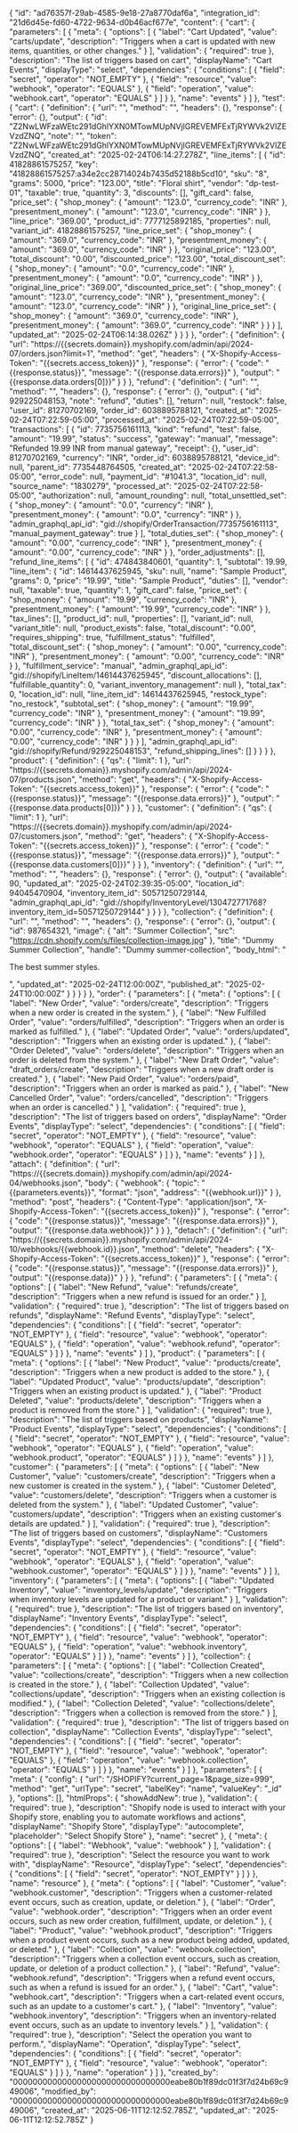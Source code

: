 {
    "id": "ad76357f-29ab-4585-9e18-27a8770daf6a",
    "integration_id": "21d6d45e-fd60-4722-9634-d0b46acf677e",
    "content": {
        "cart": {
            "parameters": [
                {
                    "meta": {
                        "options": [
                            {
                                "label": "Cart Updated",
                                "value": "carts/update",
                                "description": "Triggers when a cart is updated with new items, quantities, or other changes."
                            }
                        ],
                        "validation": {
                            "required": true
                        },
                        "description": "The list of triggers based on cart",
                        "displayName": "Cart Events",
                        "displayType": "select",
                        "dependencies": {
                            "conditions": [
                                {
                                    "field": "secret",
                                    "operator": "NOT_EMPTY"
                                },
                                {
                                    "field": "resource",
                                    "value": "webhook",
                                    "operator": "EQUALS"
                                },
                                {
                                    "field": "operation",
                                    "value": "webhook.cart",
                                    "operator": "EQUALS"
                                }
                            ]
                        }
                    },
                    "name": "events"
                }
            ]
        },
        "test": {
            "cart": {
                "definition": {
                    "url": "",
                    "method": "",
                    "headers": {},
                    "response": {
                        "error": {},
                        "output": {
                            "id": "Z2NwLWFzaWEtc291dGhlYXN0MTowMUpNVjlGREVEMFExTjRYWVk2VlZEVzdZNQ",
                            "note": "",
                            "token": "Z2NwLWFzaWEtc291dGhlYXN0MTowMUpNVjlGREVEMFExTjRYWVk2VlZEVzdZNQ",
                            "created_at": "2025-02-24T06:14:27.278Z",
                            "line_items": [
                                {
                                    "id": 41828861575257,
                                    "key": "41828861575257:a34e2cc28714024b7435d52188b5cd10",
                                    "sku": "8",
                                    "grams": 5000,
                                    "price": "123.00",
                                    "title": "Floral shirt",
                                    "vendor": "dp-test-01",
                                    "taxable": true,
                                    "quantity": 3,
                                    "discounts": [],
                                    "gift_card": false,
                                    "price_set": {
                                        "shop_money": {
                                            "amount": "123.0",
                                            "currency_code": "INR"
                                        },
                                        "presentment_money": {
                                            "amount": "123.0",
                                            "currency_code": "INR"
                                        }
                                    },
                                    "line_price": "369.00",
                                    "product_id": 7777125892185,
                                    "properties": null,
                                    "variant_id": 41828861575257,
                                    "line_price_set": {
                                        "shop_money": {
                                            "amount": "369.0",
                                            "currency_code": "INR"
                                        },
                                        "presentment_money": {
                                            "amount": "369.0",
                                            "currency_code": "INR"
                                        }
                                    },
                                    "original_price": "123.00",
                                    "total_discount": "0.00",
                                    "discounted_price": "123.00",
                                    "total_discount_set": {
                                        "shop_money": {
                                            "amount": "0.0",
                                            "currency_code": "INR"
                                        },
                                        "presentment_money": {
                                            "amount": "0.0",
                                            "currency_code": "INR"
                                        }
                                    },
                                    "original_line_price": "369.00",
                                    "discounted_price_set": {
                                        "shop_money": {
                                            "amount": "123.0",
                                            "currency_code": "INR"
                                        },
                                        "presentment_money": {
                                            "amount": "123.0",
                                            "currency_code": "INR"
                                        }
                                    },
                                    "original_line_price_set": {
                                        "shop_money": {
                                            "amount": "369.0",
                                            "currency_code": "INR"
                                        },
                                        "presentment_money": {
                                            "amount": "369.0",
                                            "currency_code": "INR"
                                        }
                                    }
                                }
                            ],
                            "updated_at": "2025-02-24T06:14:38.026Z"
                        }
                    }
                }
            },
            "order": {
                "definition": {
                    "url": "https://{{secrets.domain}}.myshopify.com/admin/api/2024-07/orders.json?limit=1",
                    "method": "get",
                    "headers": {
                        "X-Shopify-Access-Token": "{{secrets.access_token}}"
                    },
                    "response": {
                        "error": {
                            "code": "{{response.status}}",
                            "message": "{{response.data.errors}}"
                        },
                        "output": "{{response.data.orders[0]}}"
                    }
                }
            },
            "refund": {
                "definition": {
                    "url": "",
                    "method": "",
                    "headers": {},
                    "response": {
                        "error": {},
                        "output": {
                            "id": 929225048153,
                            "note": "refund",
                            "duties": [],
                            "return": null,
                            "restock": false,
                            "user_id": 81270702169,
                            "order_id": 6038895788121,
                            "created_at": "2025-02-24T07:22:59-05:00",
                            "processed_at": "2025-02-24T07:22:59-05:00",
                            "transactions": [
                                {
                                    "id": 7735756161113,
                                    "kind": "refund",
                                    "test": false,
                                    "amount": "19.99",
                                    "status": "success",
                                    "gateway": "manual",
                                    "message": "Refunded 19.99 INR from manual gateway",
                                    "receipt": {},
                                    "user_id": 81270702169,
                                    "currency": "INR",
                                    "order_id": 6038895788121,
                                    "device_id": null,
                                    "parent_id": 7735448764505,
                                    "created_at": "2025-02-24T07:22:58-05:00",
                                    "error_code": null,
                                    "payment_id": "#1041.3",
                                    "location_id": null,
                                    "source_name": "1830279",
                                    "processed_at": "2025-02-24T07:22:58-05:00",
                                    "authorization": null,
                                    "amount_rounding": null,
                                    "total_unsettled_set": {
                                        "shop_money": {
                                            "amount": "0.0",
                                            "currency": "INR"
                                        },
                                        "presentment_money": {
                                            "amount": "0.0",
                                            "currency": "INR"
                                        }
                                    },
                                    "admin_graphql_api_id": "gid://shopify/OrderTransaction/7735756161113",
                                    "manual_payment_gateway": true
                                }
                            ],
                            "total_duties_set": {
                                "shop_money": {
                                    "amount": "0.00",
                                    "currency_code": "INR"
                                },
                                "presentment_money": {
                                    "amount": "0.00",
                                    "currency_code": "INR"
                                }
                            },
                            "order_adjustments": [],
                            "refund_line_items": [
                                {
                                    "id": 474843840601,
                                    "quantity": 1,
                                    "subtotal": 19.99,
                                    "line_item": {
                                        "id": 14614437625945,
                                        "sku": null,
                                        "name": "Sample Product",
                                        "grams": 0,
                                        "price": "19.99",
                                        "title": "Sample Product",
                                        "duties": [],
                                        "vendor": null,
                                        "taxable": true,
                                        "quantity": 1,
                                        "gift_card": false,
                                        "price_set": {
                                            "shop_money": {
                                                "amount": "19.99",
                                                "currency_code": "INR"
                                            },
                                            "presentment_money": {
                                                "amount": "19.99",
                                                "currency_code": "INR"
                                            }
                                        },
                                        "tax_lines": [],
                                        "product_id": null,
                                        "properties": [],
                                        "variant_id": null,
                                        "variant_title": null,
                                        "product_exists": false,
                                        "total_discount": "0.00",
                                        "requires_shipping": true,
                                        "fulfillment_status": "fulfilled",
                                        "total_discount_set": {
                                            "shop_money": {
                                                "amount": "0.00",
                                                "currency_code": "INR"
                                            },
                                            "presentment_money": {
                                                "amount": "0.00",
                                                "currency_code": "INR"
                                            }
                                        },
                                        "fulfillment_service": "manual",
                                        "admin_graphql_api_id": "gid://shopify/LineItem/14614437625945",
                                        "discount_allocations": [],
                                        "fulfillable_quantity": 0,
                                        "variant_inventory_management": null
                                    },
                                    "total_tax": 0,
                                    "location_id": null,
                                    "line_item_id": 14614437625945,
                                    "restock_type": "no_restock",
                                    "subtotal_set": {
                                        "shop_money": {
                                            "amount": "19.99",
                                            "currency_code": "INR"
                                        },
                                        "presentment_money": {
                                            "amount": "19.99",
                                            "currency_code": "INR"
                                        }
                                    },
                                    "total_tax_set": {
                                        "shop_money": {
                                            "amount": "0.00",
                                            "currency_code": "INR"
                                        },
                                        "presentment_money": {
                                            "amount": "0.00",
                                            "currency_code": "INR"
                                        }
                                    }
                                }
                            ],
                            "admin_graphql_api_id": "gid://shopify/Refund/929225048153",
                            "refund_shipping_lines": []
                        }
                    }
                }
            },
            "product": {
                "definition": {
                    "qs": {
                        "limit": 1
                    },
                    "url": "https://{{secrets.domain}}.myshopify.com/admin/api/2024-07/products.json",
                    "method": "get",
                    "headers": {
                        "X-Shopify-Access-Token": "{{secrets.access_token}}"
                    },
                    "response": {
                        "error": {
                            "code": "{{response.status}}",
                            "message": "{{response.data.errors}}"
                        },
                        "output": "{{response.data.products[0]}}"
                    }
                }
            },
            "customer": {
                "definition": {
                    "qs": {
                        "limit": 1
                    },
                    "url": "https://{{secrets.domain}}.myshopify.com/admin/api/2024-07/customers.json",
                    "method": "get",
                    "headers": {
                        "X-Shopify-Access-Token": "{{secrets.access_token}}"
                    },
                    "response": {
                        "error": {
                            "code": "{{response.status}}",
                            "message": "{{response.data.errors}}"
                        },
                        "output": "{{response.data.customers[0]}}"
                    }
                }
            },
            "inventory": {
                "definition": {
                    "url": "",
                    "method": "",
                    "headers": {},
                    "response": {
                        "error": {},
                        "output": {
                            "available": 90,
                            "updated_at": "2025-02-24T02:39:35-05:00",
                            "location_id": 94045470904,
                            "inventory_item_id": 50571250729144,
                            "admin_graphql_api_id": "gid://shopify/InventoryLevel/130472771768?inventory_item_id=50571250729144"
                        }
                    }
                }
            },
            "collection": {
                "definition": {
                    "url": "",
                    "method": "",
                    "headers": {},
                    "response": {
                        "error": {},
                        "output": {
                            "id": 987654321,
                            "image": {
                                "alt": "Summer Collection",
                                "src": "https://cdn.shopify.com/s/files/collection-image.jpg"
                            },
                            "title": "Dummy Summer Collection",
                            "handle": "Dummy summer-collection",
                            "body_html": "<p>The best summer styles.</p>",
                            "updated_at": "2025-02-24T12:00:00Z",
                            "published_at": "2025-02-24T10:00:00Z"
                        }
                    }
                }
            }
        },
        "order": {
            "parameters": [
                {
                    "meta": {
                        "options": [
                            {
                                "label": "New Order",
                                "value": "orders/create",
                                "description": "Triggers when a new order is created in the system."
                            },
                            {
                                "label": "New Fulfilled Order",
                                "value": "orders/fulfilled",
                                "description": "Triggers when an order is marked as fulfilled."
                            },
                            {
                                "label": "Updated Order",
                                "value": "orders/updated",
                                "description": "Triggers when an existing order is updated."
                            },
                            {
                                "label": "Order Deleted",
                                "value": "orders/delete",
                                "description": "Triggers when an order is deleted from the system."
                            },
                            {
                                "label": "New Draft Order",
                                "value": "draft_orders/create",
                                "description": "Triggers when a new draft order is created."
                            },
                            {
                                "label": "New Paid Order",
                                "value": "orders/paid",
                                "description": "Triggers when an order is marked as paid."
                            },
                            {
                                "label": "New Cancelled Order",
                                "value": "orders/cancelled",
                                "description": "Triggers when an order is cancelled."
                            }
                        ],
                        "validation": {
                            "required": true
                        },
                        "description": "The list of triggers based on orders",
                        "displayName": "Order Events",
                        "displayType": "select",
                        "dependencies": {
                            "conditions": [
                                {
                                    "field": "secret",
                                    "operator": "NOT_EMPTY"
                                },
                                {
                                    "field": "resource",
                                    "value": "webhook",
                                    "operator": "EQUALS"
                                },
                                {
                                    "field": "operation",
                                    "value": "webhook.order",
                                    "operator": "EQUALS"
                                }
                            ]
                        }
                    },
                    "name": "events"
                }
            ]
        },
        "attach": {
            "definition": {
                "url": "https://{{secrets.domain}}.myshopify.com/admin/api/2024-04/webhooks.json",
                "body": {
                    "webhook": {
                        "topic": "{{parameters.events}}",
                        "format": "json",
                        "address": "{{webhook.url}}"
                    }
                },
                "method": "post",
                "headers": {
                    "Content-Type": "application/json",
                    "X-Shopify-Access-Token": "{{secrets.access_token}}"
                },
                "response": {
                    "error": {
                        "code": "{{response.status}}",
                        "message": "{{response.data.errors}}"
                    },
                    "output": "{{response.data.webhook}}"
                }
            }
        },
        "detach": {
            "definition": {
                "url": "https://{{secrets.domain}}.myshopify.com/admin/api/2024-10/webhooks/{{webhook.id}}.json",
                "method": "delete",
                "headers": {
                    "X-Shopify-Access-Token": "{{secrets.access_token}}"
                },
                "response": {
                    "error": {
                        "code": "{{response.status}}",
                        "message": "{{response.data.errors}}"
                    },
                    "output": "{{response.data}}"
                }
            }
        },
        "refund": {
            "parameters": [
                {
                    "meta": {
                        "options": [
                            {
                                "label": "New Refund",
                                "value": "refunds/create",
                                "description": "Triggers when a new refund is issued for an order."
                            }
                        ],
                        "validation": {
                            "required": true
                        },
                        "description": "The list of triggers based on refunds",
                        "displayName": "Refund Events",
                        "displayType": "select",
                        "dependencies": {
                            "conditions": [
                                {
                                    "field": "secret",
                                    "operator": "NOT_EMPTY"
                                },
                                {
                                    "field": "resource",
                                    "value": "webhook",
                                    "operator": "EQUALS"
                                },
                                {
                                    "field": "operation",
                                    "value": "webhook.refund",
                                    "operator": "EQUALS"
                                }
                            ]
                        }
                    },
                    "name": "events"
                }
            ]
        },
        "product": {
            "parameters": [
                {
                    "meta": {
                        "options": [
                            {
                                "label": "New Product",
                                "value": "products/create",
                                "description": "Triggers when a new product is added to the store."
                            },
                            {
                                "label": "Updated Product",
                                "value": "products/update",
                                "description": "Triggers when an existing product is updated."
                            },
                            {
                                "label": "Product Deleted",
                                "value": "products/delete",
                                "description": "Triggers when a product is removed from the store."
                            }
                        ],
                        "validation": {
                            "required": true
                        },
                        "description": "The list of triggers based on products",
                        "displayName": "Product Events",
                        "displayType": "select",
                        "dependencies": {
                            "conditions": [
                                {
                                    "field": "secret",
                                    "operator": "NOT_EMPTY"
                                },
                                {
                                    "field": "resource",
                                    "value": "webhook",
                                    "operator": "EQUALS"
                                },
                                {
                                    "field": "operation",
                                    "value": "webhook.product",
                                    "operator": "EQUALS"
                                }
                            ]
                        }
                    },
                    "name": "events"
                }
            ]
        },
        "customer": {
            "parameters": [
                {
                    "meta": {
                        "options": [
                            {
                                "label": "New Customer",
                                "value": "customers/create",
                                "description": "Triggers when a new customer is created in the system."
                            },
                            {
                                "label": "Customer Deleted",
                                "value": "customers/delete",
                                "description": "Triggers when a customer is deleted from the system."
                            },
                            {
                                "label": "Updated Customer",
                                "value": "customers/update",
                                "description": "Triggers when an existing customer's details are updated."
                            }
                        ],
                        "validation": {
                            "required": true
                        },
                        "description": "The list of triggers based on customers",
                        "displayName": "Customers Events",
                        "displayType": "select",
                        "dependencies": {
                            "conditions": [
                                {
                                    "field": "secret",
                                    "operator": "NOT_EMPTY"
                                },
                                {
                                    "field": "resource",
                                    "value": "webhook",
                                    "operator": "EQUALS"
                                },
                                {
                                    "field": "operation",
                                    "value": "webhook.customer",
                                    "operator": "EQUALS"
                                }
                            ]
                        }
                    },
                    "name": "events"
                }
            ]
        },
        "inventory": {
            "parameters": [
                {
                    "meta": {
                        "options": [
                            {
                                "label": "Updated Inventory",
                                "value": "inventory_levels/update",
                                "description": "Triggers when inventory levels are updated for a product or variant."
                            }
                        ],
                        "validation": {
                            "required": true
                        },
                        "description": "The list of triggers based on inventory",
                        "displayName": "Inventory Events",
                        "displayType": "select",
                        "dependencies": {
                            "conditions": [
                                {
                                    "field": "secret",
                                    "operator": "NOT_EMPTY"
                                },
                                {
                                    "field": "resource",
                                    "value": "webhook",
                                    "operator": "EQUALS"
                                },
                                {
                                    "field": "operation",
                                    "value": "webhook.inventory",
                                    "operator": "EQUALS"
                                }
                            ]
                        }
                    },
                    "name": "events"
                }
            ]
        },
        "collection": {
            "parameters": [
                {
                    "meta": {
                        "options": [
                            {
                                "label": "Collection Created",
                                "value": "collections/create",
                                "description": "Triggers when a new collection is created in the store."
                            },
                            {
                                "label": "Collection Updated",
                                "value": "collections/update",
                                "description": "Triggers when an existing collection is modified."
                            },
                            {
                                "label": "Collection Deleted",
                                "value": "collections/delete",
                                "description": "Triggers when a collection is removed from the store."
                            }
                        ],
                        "validation": {
                            "required": true
                        },
                        "description": "The list of triggers based on collection",
                        "displayName": "Collection Events",
                        "displayType": "select",
                        "dependencies": {
                            "conditions": [
                                {
                                    "field": "secret",
                                    "operator": "NOT_EMPTY"
                                },
                                {
                                    "field": "resource",
                                    "value": "webhook",
                                    "operator": "EQUALS"
                                },
                                {
                                    "field": "operation",
                                    "value": "webhook.collection",
                                    "operator": "EQUALS"
                                }
                            ]
                        }
                    },
                    "name": "events"
                }
            ]
        },
        "parameters": [
            {
                "meta": {
                    "config": {
                        "url": "/SHOPIFY?current_page=1&page_size=999",
                        "method": "get",
                        "urlType": "secret",
                        "labelKey": "name",
                        "valueKey": "_id"
                    },
                    "options": [],
                    "htmlProps": {
                        "showAddNew": true
                    },
                    "validation": {
                        "required": true
                    },
                    "description": "Shopify node is used to interact with your Shopify store, enabling you to automate workflows and actions",
                    "displayName": "Shopify Store",
                    "displayType": "autocomplete",
                    "placeholder": "Select Shopify Store"
                },
                "name": "secret"
            },
            {
                "meta": {
                    "options": [
                        {
                            "label": "Webhook",
                            "value": "webhook"
                        }
                    ],
                    "validation": {
                        "required": true
                    },
                    "description": "Select the resource you want to work with",
                    "displayName": "Resource",
                    "displayType": "select",
                    "dependencies": {
                        "conditions": [
                            {
                                "field": "secret",
                                "operator": "NOT_EMPTY"
                            }
                        ]
                    }
                },
                "name": "resource"
            },
            {
                "meta": {
                    "options": [
                        {
                            "label": "Customer",
                            "value": "webhook.customer",
                            "description": "Triggers when a customer-related event occurs, such as creation, update, or deletion."
                        },
                        {
                            "label": "Order",
                            "value": "webhook.order",
                            "description": "Triggers when an order event occurs, such as new order creation, fulfillment, update, or deletion."
                        },
                        {
                            "label": "Product",
                            "value": "webhook.product",
                            "description": "Triggers when a product event occurs, such as a new product being added, updated, or deleted."
                        },
                        {
                            "label": "Collection",
                            "value": "webhook.collection",
                            "description": "Triggers when a collection event occurs, such as creation, update, or deletion of a product collection."
                        },
                        {
                            "label": "Refund",
                            "value": "webhook.refund",
                            "description": "Triggers when a refund event occurs, such as when a refund is issued for an order."
                        },
                        {
                            "label": "Cart",
                            "value": "webhook.cart",
                            "description": "Triggers when a cart-related event occurs, such as an update to a customer's cart."
                        },
                        {
                            "label": "Inventory",
                            "value": "webhook.inventory",
                            "description": "Triggers when an inventory-related event occurs, such as an update to inventory levels."
                        }
                    ],
                    "validation": {
                        "required": true
                    },
                    "description": "Select the operation you want to perform.",
                    "displayName": "Operation",
                    "displayType": "select",
                    "dependencies": {
                        "conditions": [
                            {
                                "field": "secret",
                                "operator": "NOT_EMPTY"
                            },
                            {
                                "field": "resource",
                                "value": "webhook",
                                "operator": "EQUALS"
                            }
                        ]
                    }
                },
                "name": "operation"
            }
        ]
    },
    "created_by": "00000000000000000000000000000000eabe80b1f89dc01f3f7d24b69c949006",
    "modified_by": "00000000000000000000000000000000eabe80b1f89dc01f3f7d24b69c949006",
    "created_at": "2025-06-11T12:12:52.785Z",
    "updated_at": "2025-06-11T12:12:52.785Z"
}